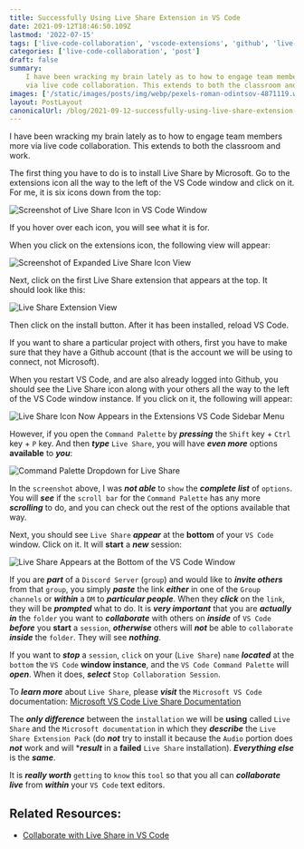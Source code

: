 ```yaml
---
title: Successfully Using Live Share Extension in VS Code
date: 2021-09-12T18:46:50.109Z
lastmod: '2022-07-15'
tags: ['live-code-collaboration', 'vscode-extensions', 'github', 'live-share']
categories: ['live-code-collaboration', 'post']
draft: false
summary:
    I have been wracking my brain lately as to how to engage team members more
    via live code collaboration. This extends to both the classroom and work.
images: ['/static/images/posts/img/webp/pexels-roman-odintsov-4871119.webp']
layout: PostLayout
canonicalUrl: /blog/2021-09-12-successfully-using-live-share-extension-in-vs-code
---
```


<Pexels
	src="/static/images/posts/img/webp/pexels-roman-odintsov-4871119.webp"
	author="Roman Odintsov"
	alt="Successfully Using Live Share Extension in VS Code"
	srcUrl="https://www.pexels.com/photo/people-sharing-seafood-4871119/"
	authorUrl="https://www.pexels.com/@roman-odintsov/"
/>

I have been wracking my brain lately as to how to engage team members more via
live code collaboration. This extends to both the classroom and work.

The first thing you have to do is to install Live Share by Microsoft. Go to the
extensions icon all the way to the left of the VS Code window and click on it.
For me, it is six icons down from the top:

![Screenshot of Live Share Icon in VS Code Window](/static/images/posts/img/webp/screen-shot-2021-09-12-at-11.30.08-am.webp)

If you hover over each icon, you will see what it is for.

When you click on the extensions icon, the following view will appear:

![Screenshot of Expanded Live Share Icon View](/static/images/posts/img/webp/screen-shot-2021-09-12-at-11.31.57-am.webp)

Next, click on the first Live Share extension that appears at the top. It should
look like this:

![Live Share Extension View](/static/images/posts/img/webp/screen-shot-2021-09-12-at-11.33.10-am.webp)

Then click on the install button. After it has been installed, reload VS Code.

If you want to share a particular project with others, first you have to make
sure that they have a Github account (that is the account we will be using to
connect, not Microsoft).

When you restart VS Code, and are also already logged into Github, you should
see the Live Share icon along with your others all the way to the left of the VS
Code window instance. If you click on it, the following will appear:

![Live Share Icon Now Appears in the Extensions VS Code Sidebar Menu](/static/images/posts/img/webp/screen-shot-2021-09-12-at-11.42.18-am.webp)

However, if you open the `Command Palette` by **_pressing_** the `Shift` key +
`Ctrl` key + `P` key. And then **_type_** `Live Share`, you will have **_even
more_** options **available** to **_you_**:

![Command Palette Dropdown for Live Share](/static/images/posts/img/webp/screen-shot-2021-09-12-at-11.46.17-am.webp)

In the `screenshot` above, I was **_not able_** to `show` the **_complete
list_** of `options`. You will **_see_** if the `scroll bar` for the
`Command Palette` has any more **_scrolling_** to do, and you can check out the
rest of the options available that way.

Next, you should see `Live Share` **_appear_** at the **bottom** of your
`VS Code` window. Click on it. It will **start** a **_new_** session:

![Live Share Appears at the Bottom of the VS Code Window](/static/images/posts/img/webp/screen-shot-2021-09-12-at-11.51.52-am.webp)

If you are **_part_** of a `Discord Server` (`group`) and would like to
**_invite others_** from that `group`, you simply **_paste_** the link
**_either_** in one of the `Group channels` or **_within_** a `DM` to
**_particular people_**. When they **_click_** on the `link`, they will be
**_prompted_** what to do. It is **_very important_** that you are **_actually
in_** the `folder` you want to **_collaborate_** with others on **_inside_** of
`VS Code` **_before_** you **start** a `session`, **_otherwise_** others will
**_not_** be able to `collaborate` **_inside_** the `folder`. They will see
**_nothing_**.

If you want to **_stop_** a `session`, `click` on your (`Live Share`) `name`
**_located_** at the `bottom` the `VS Code` **window instance**, and the
`VS Code Command Palette` will **_open_**. When it does, **_select_**
`Stop Collaboration Session`.

To **_learn more_** about `Live Share`, please **_visit_** the
`Microsoft VS Code` documentation:
[Microsoft VS Code Live Share Documentation](https://code.visualstudio.com/learn/collaboration/live-share)

The **_only difference_** between the `installation` we will be **using** called
`Live Share` and the `Microsoft documentation` in which they **_describe_** the
`Live Share Extension Pack` (do **_not_** try to install it because the `Audio`
portion does **_not_** work and will \***_result_** in a **failed** `Live Share`
installation). **_Everything else_** is the **_same_**.

It is **_really worth_** `getting` to `know` this `tool` so that you all can
**_collaborate live_** from **_within_** your `VS Code` text editors.

## Related Resources:

-   [Collaborate with Live Share in VS Code](https://code.visualstudio.com/learn/collaboration/live-share)
